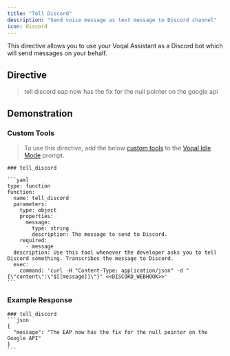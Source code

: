 ```yaml
---
title: "Tell Discord"
description: "Send voice message as text message to Discord channel"
icon: discord
---
```


This directive allows you to use your Voqal Assistant as a Discord bot which will send messages on your behalf.

## Directive

> tell discord eap now has the fix for the null pointer on the google api

## Demonstration


### Custom Tools

> To use this directive, add the below [custom tools](/tools/overview/#custom-tools) to the [Voqal Idle Mode](/modes/embedded/idle) prompt.

````
### tell_discord

```yaml
type: function
function:
  name: tell_discord
  parameters:
    type: object
    properties:
      message:
        type: string
        description: The message to send to Discord.
    required:
      - message
  description: Use this tool whenever the developer asks you to tell Discord something. Transcribes the message to Discord.
  exec:
    command: 'curl -H "Content-Type: application/json" -d "{\"content\":\"$[[message]]\"}" <<DISCORD_WEBHOOK>>'
```
````

### Example Response

````
### tell_discord
```json
{
  "message": "The EAP now has the fix for the null pointer on the Google API"
}
```
````
